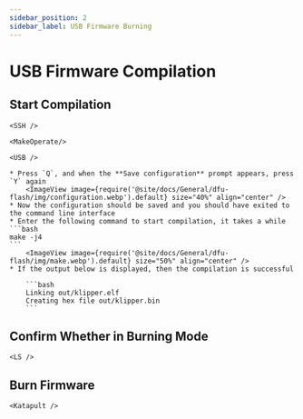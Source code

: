 ```yaml
---
sidebar_position: 2
sidebar_label: USB Firmware Burning
---
```




# USB Firmware Compilation

## Start Compilation

    <SSH />

    <MakeOperate/>

    <USB />

    * Press `Q`, and when the **Save configuration** prompt appears, press `Y` again
        <ImageView image={require('@site/docs/General/dfu-flash/img/configuration.webp').default} size="40%" align="center" />
    * Now the configuration should be saved and you should have exited to the command line interface
    * Enter the following command to start compilation, it takes a while
    ```bash
    make -j4
    ```
        <ImageView image={require('@site/docs/General/dfu-flash/img/make.webp').default} size="50%" align="center" />
    * If the output below is displayed, then the compilation is successful

        ```bash
        Linking out/klipper.elf
        Creating hex file out/klipper.bin
        ```

## Confirm Whether in Burning Mode

    <LS />

## Burn Firmware
    
    <Katapult />
